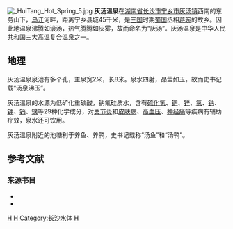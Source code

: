 [[File:_HuiTang_Hot_Spring_5.jpg|thumb]]
'''灰汤温泉'''在[[湖南省|湖南省]][[长沙市|长沙市]][[宁乡市|宁乡市]][[灰汤镇|灰汤镇]]西南的东务山下，[[乌江_(宁乡市)|乌江]]河畔，距离宁乡县城45千米，是[[三国|三国]]时期[[蜀国|蜀国]]丞相[[蒋琬|蒋琬]]的故乡。{{sfnb|王习加|2014|p=29}}{{sfnb|黄海潮|姜宏照|2002|p=46}}因此地温泉沸腾如滚汤，热气腾腾如灰雾，故而命名为“灰汤”。{{sfnb|黄海潮|姜宏照|2002|p=46}}灰汤温泉是中华人民共和国三大高温复合温泉之一。{{sfnb|王习加|2014|p=29}}

== 地理 ==
灰汤温泉泉池有多个孔，主泉宽2米，长8米。泉水四射，晶莹如玉，故而史书记载“汤泉沸玉”。{{sfnb|黄海潮|姜宏照|2002|p=46}}

灰汤温泉的水源为低矿化重碳酸，钠氟硅质水，含有[[硫化氢|硫化氢]]、[[铜|铜]]、[[锌|锌]]、[[氡|氡]]、[[钠|钠]]、[[钾|钾]]、[[钙|钙]]、[[镤|镤]]等29种化学成分，对[[关节炎|关节炎]]和[[皮肤病|皮肤病]]、[[高血压|高血压]]、[[神经痛|神经痛]]等疾病有辅助疗效，泉水还可饮用。{{sfnb|王习加|2014|p=29}}{{sfnb|黄海潮|姜宏照|2002|p=46}}

灰汤温泉附近的池塘利于养鱼、养鸭，史书记载称“汤鱼”和“汤鸭”。{{sfnb|王习加|2014|p=29}}{{sfnb|黄海潮|姜宏照|2002|p=46}}

==参考文献==
{{reflist}}

===来源书目===
*{{cite book |editor1=王习加 |title=《长沙史话》 |chapter=山水名胜 |year=2014 |publisher=社会科学文献出版社 |location=北京市 |isbn=978-7-5097-6662-0|ref=harv}}
*{{cite book|author1=黄海潮|author2=姜宏照|title=《宁乡史地》|year=2002|publisher=南方出版社|location=海南省海口市|pages=46|isbn=7-80660-538-X|ref=harv}}
{{Commons category|HuiTang Hot Spring|灰汤温泉}}


{{宁乡县历史文化}}
{{DEFAULTSORT:Hui灰汤温泉}}
[[Category:中国温泉|H]]
[[Category:长沙旅游景点|H]]
[[Category:长沙水体|Category:长沙水体]]
[[Category:宁乡市|H]]